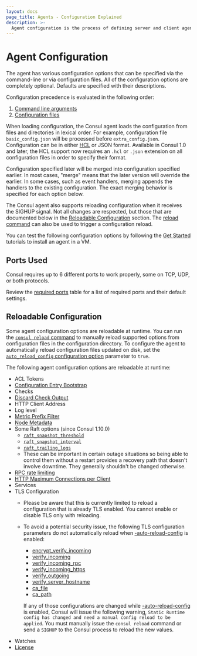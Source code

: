 ```yaml
---
layout: docs
page_title: Agents - Configuration Explained
description: >-
  Agent configuration is the process of defining server and client agent properties with CLI flags and configuration files. Learn what properties can be configured on reload and how Consul sets precedence for configuration settings.
---
```


# Agent Configuration

The agent has various configuration options that can be specified via
the command-line or via configuration files. All of the configuration
options are completely optional. Defaults are specified with their
descriptions.

Configuration precedence is evaluated in the following order:

1. [Command line arguments](/consul/docs/agent/config/cli-flags)
2. [Configuration files](/consul/docs/agent/config/config-files)

When loading configuration, the Consul agent loads the configuration from files and
directories in lexical order. For example, configuration file
`basic_config.json` will be processed before `extra_config.json`. Configuration
can be in either [HCL](https://github.com/hashicorp/hcl#syntax) or JSON format.
Available in Consul 1.0 and later, the HCL support now requires an `.hcl` or
`.json` extension on all configuration files in order to specify their format.

Configuration specified later will be merged into configuration specified
earlier. In most cases, "merge" means that the later version will override the
earlier. In some cases, such as event handlers, merging appends the handlers to
the existing configuration. The exact merging behavior is specified for each
option below.

The Consul agent also supports reloading configuration when it receives the
SIGHUP signal. Not all changes are respected, but those that are
documented below in the
[Reloadable Configuration](#reloadable-configuration) section. The
[reload command](/consul/commands/reload) can also be used to trigger a
configuration reload.

You can test the following configuration options by following the
[Get Started](/consul/tutorials/get-started-vms?utm_source=docs)
tutorials to install an agent in a VM.

## Ports Used

Consul requires up to 6 different ports to work properly, some on
TCP, UDP, or both protocols.

Review the [required ports](/consul/docs/install/ports) table for a list of
required ports and their default settings.

## Reloadable Configuration

Some agent configuration options are reloadable at runtime.
You can run the [`consul reload` command](/consul/commands/reload) to manually reload supported options from configuration files in the configuration directory.
To configure the agent to automatically reload configuration files updated on disk,
set the [`auto_reload_config` configuration option](/consul/docs/agent/config/config-files#auto_reload_config) parameter to `true`.

The following agent configuration options are reloadable at runtime: 
- ACL Tokens
- [Configuration Entry Bootstrap](/consul/docs/agent/config/config-files#config_entries_bootstrap)
- Checks
- [Discard Check Output](/consul/docs/agent/config/config-files#discard_check_output)
- HTTP Client Address
- Log level
- [Metric Prefix Filter](/consul/docs/agent/config/config-files#telemetry-prefix_filter)
- [Node Metadata](/consul/docs/agent/config/config-files#node_meta)
- Some Raft options (since Consul 1.10.0)
  - [`raft_snapshot_threshold`](/consul/docs/agent/config/config-files#_raft_snapshot_threshold)
  - [`raft_snapshot_interval`](/consul/docs/agent/config/config-files#_raft_snapshot_interval)
  - [`raft_trailing_logs`](/consul/docs/agent/config/config-files#_raft_trailing_logs)
  - These can be important in certain outage situations so being able to control
    them without a restart provides a recovery path that doesn't involve
    downtime. They generally shouldn't be changed otherwise.
- [RPC rate limiting](/consul/docs/agent/config/config-files#limits)
- [HTTP Maximum Connections per Client](/consul/docs/agent/config/config-files#http_max_conns_per_client)
- Services
- TLS Configuration
  - Please be aware that this is currently limited to reload a configuration that is already TLS enabled. You cannot enable or disable TLS only with reloading.
  - To avoid a potential security issue, the following TLS configuration parameters do not automatically reload when [-auto-reload-config](/consul/docs/agent/config/cli-flags#_auto_reload_config) is enabled:
    - [encrypt_verify_incoming](/consul/docs/agent/config/config-files#encrypt_verify_incoming)
    - [verify_incoming](/consul/docs/agent/config/config-files#verify_incoming)
    - [verify_incoming_rpc](/consul/docs/agent/config/config-files#verify_incoming_rpc)
    - [verify_incoming_https](/consul/docs/agent/config/config-files#verify_incoming_https)
    - [verify_outgoing](/consul/docs/agent/config/config-files#verify_outgoing)
    - [verify_server_hostname](/consul/docs/agent/config/config-files#verify_server_hostname)
    - [ca_file](/consul/docs/agent/config/config-files#ca_file)
    - [ca_path](/consul/docs/agent/config/config-files#ca_path)

    If any of those configurations are changed while [-auto-reload-config](/consul/docs/agent/config/cli-flags#_auto_reload_config) is enabled,
    Consul will issue the following warning, `Static Runtime config has changed and need a manual config reload to be applied`.
    You must manually issue the `consul reload` command or send a `SIGHUP` to the Consul process to reload the new values.
- Watches
- [License](/consul/docs/enterprise/license/overview)
